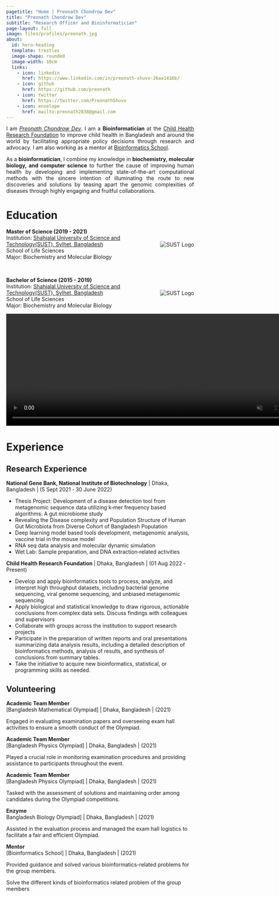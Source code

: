 ```yaml
---
pagetitle: "Home | Preonath Chondrow Dev"
title: "Preonath Chondrow Dev"
subtitle: "Research Officer and Bioinformatician"
page-layout: full
image: files/profiles/preonath.jpg
about:
  id: hero-heading
  template: trestles
  image-shape: rounded
  image-width: 10cm
  links:
    - icon: linkedin
      href: https://www.linkedin.com/in/preonath-shuvo-26aa1416b/
    - icon: github
      href: https://github.com/preonath
    - icon: twitter
      href: https://twitter.com/PreonathShuvo
    - icon: envelope 
      href: mailto:preonath2838@gmail.com
---
```


:::  panel-tabset

<div style="text-align: justify;">
I am *[Preonath Chondrow Dev](https://preonath.github.io/)*. I am a **Bioinformatician** at the [Child Health Research Foundation](https://chrfbd.org/) to improve child health in Bangladesh and around the world by facilitating appropriate policy decisions through research and advocacy. I am also working as a mentor at [Bioinformatics School](https://www.facebook.com/groups/390262838074549/?hoisted_section_header_type=recently_seen&multi_permalinks=1429385037495652). 

As a **bioinformatician**, I combine my knowledge in **biochemistry, molecular biology, and computer science** to further the cause of improving human health by developing and implementing state-of-the-art computational methods with the sincere intention of illuminating the route to new discoveries and solutions by teasing apart the genomic complexities of diseases through highly engaging and fruitful collaborations.
</div>




<!-- # Research Interests -->

<!-- - **Public Health:** Monte Carlo simulations have been used extensively in medical research to evaluate the possible effects of RSV (Respiratory Syncytial Virus) vaccinations. Their work explores the complex dynamics of vaccination efficacy and its ramifications, thanks to the perceptive examination of Mohammad Abul Hasnat, Farhan Rahman Niloy, Arafat Islam Ashik, Mahedi Hasan, Preonath Chondrow Dev, Sharmin Sultana Panna, Md. Waseque Mia, and Zafrul Hasan. In the meanwhile, they continue to explore the complex terrain of diabetes, concentrating on the incidence of hyperlipidemia in patients with type 2 diabetes who are under control as well as those who are not. This dual emphasis highlights the interdisciplinary character of modern medical research, where clinical nuances and quantitative modelling collide to promote a comprehensive understanding of public health issues. -->

<!-- - **Genomics:** Gene Expression,Epigenomics,Evolutionary Genomics,Comparative Genomic Hybridization (CGH),Pharmacogenomics,Metagenomics,Cancer Genomics,Structural Genomics,Synthetic Genomics,Nutrigenomics,Single-Cell Genomics,Ancient DNA (aDNA),Ethical, Legal, and Social Implications (ELSI) of Genomics. -->

<!-- - **Metagenomics:** Vir metagenomics,Functional Metagenomics,Environmental Monitoring,Host-Microbiome Interactions,Antibiotic Resistance Surveillance,Ecofunctional Profiling,Extreme Environments,Community Dynamics,Biogeochemical Cycling,Bioinformatics and Computational Tools. -->

<!-- - **AI for Public Health(AI4PH):** AI for Public Health is an interdisciplinary research field that aims to address a range of public health concerns by utilising machine learning and artificial intelligence methods. Innovating approaches to analysing massive datasets, enhancing decision-making processes in the public health sector, developing diagnostic tools, optimising healthcare delivery, and predicting health trends are all explored by researchers in this subject. Utilising AI's potential to improve population-wide health outcomes, prevent sickness, and foster well-being is the ultimate objective.. -->

<!-- - **Integrated Multi-Omics Data:** Integrating multi-omics data sets—genomics, transcriptomics, proteomics, and other fields—is a major area of interest for me. With this all-encompassing approach, I am able to obtain a thorough understanding of the molecular terrain of cancer. I work to find new biomarkers, therapeutic targets, and pathways that can have a big influence on cancer diagnosis and therapy by examining many layers of biological data. -->




# Education

<div style="position: relative; padding-right: 100px;"> <!-- Add padding to account for logo -->
    **Master of Science (2019 - 2021)**  
    Institution: [Shahjalal University of Science and Technology(SUST), Sylhet, Bangladesh](https://www.sust.edu/)  
    School of Life Sciences  
    Major: Biochemistry and Molecular Biology  
    <img src="sust.jpg" alt="SUST Logo" style="max-height: 80px; position: absolute; right: 0; top: 50%; transform: translateY(-50%);">
</div>

<br> <!-- Adjust breaks as needed -->

<div style="position: relative; padding-right: 100px;"> <!-- Add padding to account for logo -->
    **Bachelor of Science (2015 - 2019)**  
    Institution: [Shahjalal University of Science and Technology(SUST), Sylhet, Bangladesh](https://www.sust.edu/)  
    School of Life Sciences  
    Major: Biochemistry and Molecular Biology  
    <img src="sust.jpg" alt="SUST Logo" style="max-height: 80px; position: absolute; right: 0; top: 50%; transform: translateY(-50%);">
</div>


<div class="static-video" style="position: relative; width: 800px; height: 300px;">
  <video id="fast-video" controls autoplay muted style="width: 100%; height: 100%; position: absolute; top: 0; left: 0;">
    <source id="video-source" src="../../files/img/front_page/video_1.mp4" type="video/mp4">
    Your browser does not support the video tag.
  </video>
  
  <img id="slideshow" src="../../files/img/front_page/HCA_1.jpeg" style="position: absolute; top: 50%; left: 50%; transform: translate(-50%, -50%); display: none; width: 400px; height: 300px;">
</div>

<script>
  const video = document.getElementById('fast-video');
  const videoSource = document.getElementById('video-source');
  const slideshow = document.getElementById('slideshow');

  // Video sources list
  const videoList = [
    "../../files/img/front_page/video_1.mp4",
    "../../files/img/front_page/video_2.mp4",
    "../../files/img/front_page/video_3.mp4",
    "../../files/img/front_page/nib_research_2.mp4"
  ];

  // Image sources list
  const imageList = [
    "../../files/img/front_page/HCA_1.jpeg",
    "../../files/img/front_page/HCA_2.jpeg",
    "../../files/img/front_page/HCA_4.jpeg",
    "../../files/img/front_page/ai_in_public_health_1.jpeg"
  ];

  let videoIndex = 0;
  let imageIndex = 0;

  function playNextVideo() {
    if (videoIndex < videoList.length) {
      // Set the current video source
      videoSource.src = videoList[videoIndex];
      video.load();

      video.onloadedmetadata = () => {
        // Calculate playback rate to fit the video into 3 seconds
        const playbackSpeed = video.duration / 3;
        video.playbackRate = playbackSpeed; // Set playback rate
        video.play();

        // Force the next video after 3 seconds
        setTimeout(() => {
          videoIndex++;
          playNextVideo();
        }, 3000); // 3000ms = 3 seconds
      };
    } else {
      // After all videos are played, start the image slideshow
      startSlideshow();
    }
  }

  function startSlideshow() {
    // Hide the video element
    video.style.display = 'none';
    
    slideshow.style.display = 'block'; // Show the image container in the same frame
    showNextImage();
  }

  function showNextImage() {
    if (imageIndex < imageList.length) {
      slideshow.src = imageList[imageIndex];
      imageIndex++;

      // Show the next image after 3 seconds
      setTimeout(showNextImage, 3000); // Change image every 3 seconds
    } else {
      // After all images are displayed, restart the entire sequence
      console.log("Slideshow finished!");
      resetSequence();
    }
  }

  function resetSequence() {
    // Hide the slideshow image before restarting the video
    slideshow.style.display = 'none';

    // Reset video and image indexes and start over
    videoIndex = 0;
    imageIndex = 0;

    // Reset the video element visibility
    video.style.display = 'block';
    
    // Reset the video and restart from the first video
    video.currentTime = 0;  // Set video time to 0
    video.play();  // Start the video again

    playNextVideo(); // Start playing videos again from the first
  }

  // Start with the first video
  playNextVideo();
</script>









# Experience

## Research Experience 
**National Gene Bank, National Institute of Biotechnology** | Dhaka, Bangladesh |  (5 Sept 2021 ‑ 30 June 2022)

- Thesis Project: Development of a disease detection tool from metagenomic sequence data utilizing k‑mer frequency based algorithms: A gut
microbiome study
- Revealing the Disease complexity and Population Structure of Human Gut Microbiota from Diverse Cohort of Bangladesh Population
- Deep learning model based tools development, metagenomic analysis, vaccine trial in the mouse model
- RNA seq data analysis and molecular dynamic simulation
- Wet Lab: Sample preparation, and DNA extraction‑related activities

**Child Health Research Foundation ** | Dhaka, Bangladesh \| (01 Aug 2022 ‑ Present)

- Develop and apply bioinformatics tools to process, analyze, and interpret high throughput datasets, including bacterial genome sequencing,
viral genome sequencing, and unbiased metagenomic sequencing
- Apply biological and statistical knowledge to draw rigorous, actionable conclusions from complex data sets. Discuss findings with colleagues
and supervisors
- Collaborate with groups across the institution to support research projects
- Participate in the preparation of written reports and oral presentations summarizing data analysis results, including a detailed description of
bioinformatics methods, analysis of results, and synthesis of conclusions from summary tables.
- Take the initiative to acquire new bioinformatics, statistical, or programming skills as needed.

<!-- **Research Intern** \| Health Systems and Population Health Studies Division |  [International Centre for Diarrhoeal Disease Research, Bangladesh)](https://www.icddrb.org/) \|  Dhaka, Bangladesh \| (February 2022 - June 2022) -->
<!-- **Center for Health Innovation, Research, Action, and Learning ‑ Bangladesh** | Dhaka, Bangladesh \| (Nov 2023 ‑ Present) -->

<!-- - Design and develop bioinformatics courses for undergraduates and professionals -->
<!-- - Design and implement bioinformatics solutions for biologists -->
<!-- - Lead the omics team to design and implement multi‑omics projects -->




## Volunteering 
**Academic Team Member** <br> 
[Bangladesh Mathematical Olympiad] | Dhaka, Bangladesh | (2021)

Engaged in evaluating examination papers and overseeing exam hall activities to ensure a smooth conduct of the Olympiad.

**Academic Team Member** <br> 
[Bangladesh Physics Olympiad] | Dhaka, Bangladesh | (2021)

Played a crucial role in monitoring examination procedures and providing assistance to participants throughout the event.

**Academic Team Member** <br> 
[Bangladesh Physics Olympiad] | Dhaka, Bangladesh | (2021)

Tasked with the assessment of solutions and maintaining order among candidates during the Olympiad competitions.

**Enzyme** <br> 
Bangladesh Biology Olympiad] | Dhaka, Bangladesh | (2021)

Assisted in the evaluation process and managed the exam hall logistics to facilitate a fair and efficient Olympiad.

**Mentor** <br> 
[Bioinformatics School] | Dhaka, Bangladesh | (2021)

Provided guidance and solved various bioinformatics-related problems for the group members.


Solve the different kinds of bioinformatics related problem of the group members




:::


